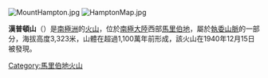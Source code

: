 [[Image:MountHampton.jpg|right]]
[[Image:HamptonMap.jpg|thumb]]

'''漢普頓山'''（{{lang-en|Mount Hampton}}）是[[南極洲|南極洲]]的[[火山|火山]]，位於[[南極大陸|南極大陸]]西部[[馬里伯地|馬里伯地]]，屬於[[執委山脈|執委山脈]]的一部分，海拔高度3,323米，山體在超過1,100萬年前形成，該火山在1940年12月15日被發現。

{{DEFAULTSORT:Mount Hampton}}
[[Category:馬里伯地火山|Category:馬里伯地火山]]


{{MarieByrdLand-geo-stub}}